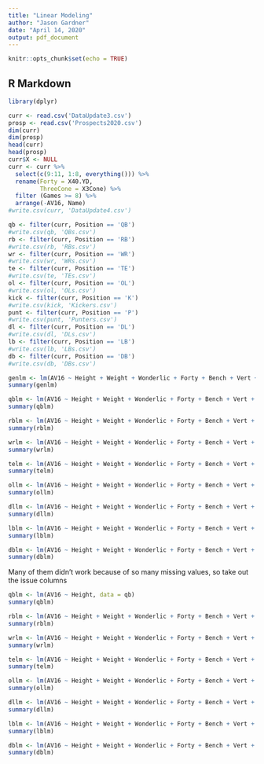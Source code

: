 ```yaml
---
title: "Linear Modeling"
author: "Jason Gardner"
date: "April 14, 2020"
output: pdf_document
---
```


```r
knitr::opts_chunk$set(echo = TRUE)
```

## R Markdown
```r
library(dplyr)
```

```r
curr <- read.csv('DataUpdate3.csv')
prosp <- read.csv('Prospects2020.csv')
dim(curr)
dim(prosp)
head(curr)
head(prosp)
curr$X <- NULL
curr <- curr %>% 
  select(c(9:11, 1:8, everything())) %>%
  rename(Forty = X40.YD,
         ThreeCone = X3Cone) %>% 
  filter (Games >= 8) %>%
  arrange(-AV16, Name)
#write.csv(curr, 'DataUpdate4.csv')

qb <- filter(curr, Position == 'QB')
#write.csv(qb, 'QBs.csv')
rb <- filter(curr, Position == 'RB')
#write.csv(rb, 'RBs.csv')
wr <- filter(curr, Position == 'WR')
#write.csv(wr, 'WRs.csv')
te <- filter(curr, Position == 'TE')
#write.csv(te, 'TEs.csv')
ol <- filter(curr, Position == 'OL')
#write.csv(ol, 'OLs.csv')
kick <- filter(curr, Position == 'K')
#write.csv(kick, 'Kickers.csv')
punt <- filter(curr, Position == 'P')
#write.csv(punt, 'Punters.csv')
dl <- filter(curr, Position == 'DL')
#write.csv(dl, 'DLs.csv')
lb <- filter(curr, Position == 'LB')
#write.csv(lb, 'LBs.csv')
db <- filter(curr, Position == 'DB')
#write.csv(db, 'DBs.csv')
```

```r
genlm <- lm(AV16 ~ Height + Weight + Wonderlic + Forty + Bench + Vert + Broad + Shuttle + ThreeCone, data = curr)
summary(genlm)
```
```r
qblm <- lm(AV16 ~ Height + Weight + Wonderlic + Forty + Bench + Vert + Broad + Shuttle + ThreeCone, data = qb)
summary(qblm)

rblm <- lm(AV16 ~ Height + Weight + Wonderlic + Forty + Bench + Vert + Broad + Shuttle + ThreeCone, data = rb)
summary(rblm)

wrlm <- lm(AV16 ~ Height + Weight + Wonderlic + Forty + Bench + Vert + Broad + Shuttle + ThreeCone, data = wr)
summary(wrlm)

telm <- lm(AV16 ~ Height + Weight + Wonderlic + Forty + Bench + Vert + Broad + Shuttle + ThreeCone, data = te)
summary(telm)

ollm <- lm(AV16 ~ Height + Weight + Wonderlic + Forty + Bench + Vert + Broad + Shuttle + ThreeCone, data = ol)
summary(ollm)

dllm <- lm(AV16 ~ Height + Weight + Wonderlic + Forty + Bench + Vert + Broad + Shuttle + ThreeCone, data = dl)
summary(dllm)

lblm <- lm(AV16 ~ Height + Weight + Wonderlic + Forty + Bench + Vert + Broad + Shuttle + ThreeCone, data = lb)
summary(lblm)

dblm <- lm(AV16 ~ Height + Weight + Wonderlic + Forty + Bench + Vert + Broad + Shuttle + ThreeCone, data = db)
summary(dblm)
```


Many of them didn't work because of so many missing values, so take out the issue columns



```r
qblm <- lm(AV16 ~ Height, data = qb)
summary(qblm)

rblm <- lm(AV16 ~ Height + Weight + Wonderlic + Forty + Bench + Vert + Broad + Shuttle + ThreeCone, data = rb)
summary(rblm)

wrlm <- lm(AV16 ~ Height + Weight + Wonderlic + Forty + Bench + Vert + Broad + Shuttle, data = wr)
summary(wrlm)

telm <- lm(AV16 ~ Height + Weight + Wonderlic + Forty + Bench + Vert + Broad, data = te)
summary(telm)

ollm <- lm(AV16 ~ Height + Weight + Wonderlic + Forty + Bench + Vert + Broad + Shuttle + ThreeCone, data = ol)
summary(ollm)

dllm <- lm(AV16 ~ Height + Weight + Wonderlic + Forty + Bench + Vert + Broad, data = dl)
summary(dllm)

lblm <- lm(AV16 ~ Height + Weight + Wonderlic + Forty + Bench + Vert + Broad + Shuttle + ThreeCone, data = lb)
summary(lblm)

dblm <- lm(AV16 ~ Height + Weight + Wonderlic + Forty + Bench + Vert + Broad + Shuttle + ThreeCone, data = db)
summary(dblm)
```